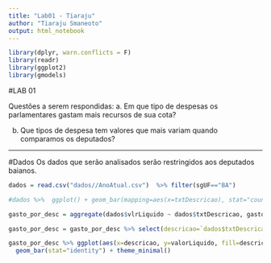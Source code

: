 ```yaml
---
title: "Lab01 - Tiaraju"
author: "Tiaraju Smaneoto"
output: html_notebook
---
```


```r
library(dplyr, warn.conflicts = F)
library(readr)
library(ggplot2)
library(gmodels)
```

#LAB 01

  Questões a serem respondidas:
a. Em que tipo de despesas os parlamentares gastam mais recursos de sua cota?

b. Que tipos de despesa tem valores que mais variam quando comparamos os deputados? 

-------

#Dados
Os dados que serão analisados serão restringidos aos deputados baianos. 

```r
dados = read.csv("dados//AnoAtual.csv")  %>% filter(sgUF=="BA")

#dados %>%  ggplot() + geom_bar(mapping=aes(x=txtDescricao), stat="count") + coord_flip()
```


```r

gasto_por_desc = aggregate(dados$vlrLiquido ~ dados$txtDescricao, gasto_por_desc, sum)

gasto_por_desc = gasto_por_desc %>% select(descricao=`dados$txtDescricao`, valorLiquido=`dados$vlrLiquido`)

gasto_por_desc %>% ggplot(aes(x=descricao, y=valorLiquido, fill=descricao)) +
  geom_bar(stat="identity") + theme_minimal()

```








